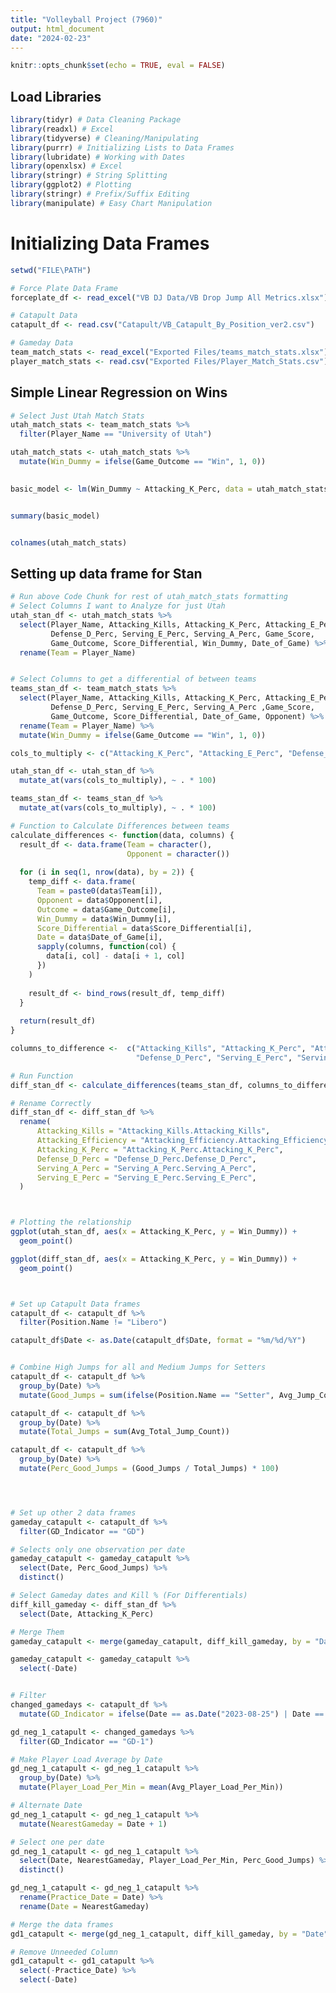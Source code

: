 ---
title: "Volleyball Project (7960)"
output: html_document
date: "2024-02-23"
---

```{r setup, include=FALSE}
knitr::opts_chunk$set(echo = TRUE, eval = FALSE)
```

## Load Libraries
```{r, eval = FALSE}
library(tidyr) # Data Cleaning Package
library(readxl) # Excel
library(tidyverse) # Cleaning/Manipulating
library(purrr) # Initializing Lists to Data Frames
library(lubridate) # Working with Dates
library(openxlsx) # Excel
library(stringr) # String Splitting
library(ggplot2) # Plotting
library(stringr) # Prefix/Suffix Editing
library(manipulate) # Easy Chart Manipulation
```

# Initializing Data Frames
```{r}
setwd("FILE\PATH")

# Force Plate Data Frame
forceplate_df <- read_excel("VB DJ Data/VB Drop Jump All Metrics.xlsx")

# Catapult Data
catapult_df <- read.csv("Catapult/VB_Catapult_By_Position_ver2.csv")

# Gameday Data
team_match_stats <- read_excel("Exported Files/teams_match_stats.xlsx")
player_match_stats <- read.csv("Exported Files/Player_Match_Stats.csv")
```

## Simple Linear Regression on Wins
```{r}

# Select Just Utah Match Stats
utah_match_stats <- team_match_stats %>% 
  filter(Player_Name == "University of Utah")

utah_match_stats <- utah_match_stats %>% 
  mutate(Win_Dummy = ifelse(Game_Outcome == "Win", 1, 0))

  
basic_model <- lm(Win_Dummy ~ Attacking_K_Perc, data = utah_match_stats)


summary(basic_model)


colnames(utah_match_stats)
```

## Setting up data frame for Stan
```{r}
# Run above Code Chunk for rest of utah_match_stats formatting
# Select Columns I want to Analyze for just Utah
utah_stan_df <- utah_match_stats %>% 
  select(Player_Name, Attacking_Kills, Attacking_K_Perc, Attacking_E_Perc, Attacking_Efficiency, 
         Defense_D_Perc, Serving_E_Perc, Serving_A_Perc, Game_Score, 
         Game_Outcome, Score_Differential, Win_Dummy, Date_of_Game) %>% 
  rename(Team = Player_Name)


# Select Columns to get a differential of between teams
teams_stan_df <- team_match_stats %>% 
  select(Player_Name, Attacking_Kills, Attacking_K_Perc, Attacking_E_Perc, Attacking_Efficiency, 
         Defense_D_Perc, Serving_E_Perc, Serving_A_Perc ,Game_Score, 
         Game_Outcome, Score_Differential, Date_of_Game, Opponent) %>% 
  rename(Team = Player_Name) %>% 
  mutate(Win_Dummy = ifelse(Game_Outcome == "Win", 1, 0))

cols_to_multiply <- c("Attacking_K_Perc", "Attacking_E_Perc", "Defense_D_Perc", "Serving_E_Perc", "Serving_A_Perc", "Attacking_Efficiency")

utah_stan_df <- utah_stan_df %>% 
  mutate_at(vars(cols_to_multiply), ~ . * 100)

teams_stan_df <- teams_stan_df %>% 
  mutate_at(vars(cols_to_multiply), ~ . * 100)

# Function to Calculate Differences between teams
calculate_differences <- function(data, columns) {
  result_df <- data.frame(Team = character(),
                          Opponent = character())
  
  for (i in seq(1, nrow(data), by = 2)) {
    temp_diff <- data.frame(
      Team = paste0(data$Team[i]),
      Opponent = data$Opponent[i],
      Outcome = data$Game_Outcome[i],
      Win_Dummy = data$Win_Dummy[i],
      Score_Differential = data$Score_Differential[i],
      Date = data$Date_of_Game[i],
      sapply(columns, function(col) {
        data[i, col] - data[i + 1, col]
      })
    )
    
    result_df <- bind_rows(result_df, temp_diff)
  }
  
  return(result_df)
}

columns_to_difference <-  c("Attacking_Kills", "Attacking_K_Perc", "Attacking_Efficiency", 
                            "Defense_D_Perc", "Serving_E_Perc", "Serving_A_Perc")

# Run Function
diff_stan_df <- calculate_differences(teams_stan_df, columns_to_difference)

# Rename Correctly
diff_stan_df <- diff_stan_df %>% 
  rename(
      Attacking_Kills = "Attacking_Kills.Attacking_Kills",
      Attacking_Efficiency = "Attacking_Efficiency.Attacking_Efficiency",
      Attacking_K_Perc = "Attacking_K_Perc.Attacking_K_Perc",
      Defense_D_Perc = "Defense_D_Perc.Defense_D_Perc",
      Serving_A_Perc = "Serving_A_Perc.Serving_A_Perc",
      Serving_E_Perc = "Serving_E_Perc.Serving_E_Perc",
  )



# Plotting the relationship
ggplot(utah_stan_df, aes(x = Attacking_K_Perc, y = Win_Dummy)) +
  geom_point()

ggplot(diff_stan_df, aes(x = Attacking_K_Perc, y = Win_Dummy)) +
  geom_point() 



# Set up Catapult Data frames
catapult_df <- catapult_df %>% 
  filter(Position.Name != "Libero")

catapult_df$Date <- as.Date(catapult_df$Date, format = "%m/%d/%Y")


# Combine High Jumps for all and Medium Jumps for Setters
catapult_df <- catapult_df %>%
  group_by(Date) %>%
  mutate(Good_Jumps = sum(ifelse(Position.Name == "Setter", Avg_Jump_Count_Medium, Avg_Jump_Count_High)))

catapult_df <- catapult_df %>%
  group_by(Date) %>%
  mutate(Total_Jumps = sum(Avg_Total_Jump_Count))

catapult_df <- catapult_df %>%
  group_by(Date) %>%
  mutate(Perc_Good_Jumps = (Good_Jumps / Total_Jumps) * 100)




# Set up other 2 data frames
gameday_catapult <- catapult_df %>% 
  filter(GD_Indicator == "GD")

# Selects only one observation per date
gameday_catapult <- gameday_catapult %>%
  select(Date, Perc_Good_Jumps) %>%
  distinct() 

# Select Gameday dates and Kill % (For Differentials)
diff_kill_gameday <- diff_stan_df %>% 
  select(Date, Attacking_K_Perc)

# Merge Them
gameday_catapult <- merge(gameday_catapult, diff_kill_gameday, by = "Date", all = FALSE)

gameday_catapult <- gameday_catapult %>%
  select(-Date)


# Filter
changed_gamedays <- catapult_df %>% 
  mutate(GD_Indicator = ifelse(Date == as.Date("2023-08-25") | Date == as.Date("2023-09-08"), "GD-1", GD_Indicator))

gd_neg_1_catapult <- changed_gamedays %>% 
  filter(GD_Indicator == "GD-1")

# Make Player Load Average by Date
gd_neg_1_catapult <- gd_neg_1_catapult %>% 
  group_by(Date) %>% 
  mutate(Player_Load_Per_Min = mean(Avg_Player_Load_Per_Min))

# Alternate Date
gd_neg_1_catapult <- gd_neg_1_catapult %>% 
  mutate(NearestGameday = Date + 1)

# Select one per date
gd_neg_1_catapult <- gd_neg_1_catapult %>% 
  select(Date, NearestGameday, Player_Load_Per_Min, Perc_Good_Jumps) %>% 
  distinct()

gd_neg_1_catapult <- gd_neg_1_catapult %>% 
  rename(Practice_Date = Date) %>% 
  rename(Date = NearestGameday)

# Merge the data frames
gd1_catapult <- merge(gd_neg_1_catapult, diff_kill_gameday, by = "Date", all = FALSE)

# Remove Unneeded Column
gd1_catapult <- gd1_catapult %>% 
  select(-Practice_Date) %>% 
  select(-Date)


```

